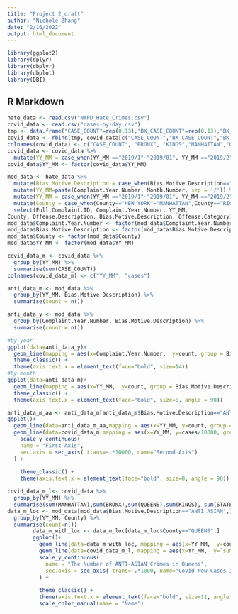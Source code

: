 ```yaml
---
title: "Project 2_draft"
author: "Nichole Zhang"
date: "2/16/2022"
output: html_document
---
```


```r
library(ggplot2)
library(dplyr)
library(dbplyr)
library(dbplot)
library(DBI)
```

## R Markdown


```r
hate_data <- read.csv("NYPD_Hate_Crimes.csv")
covid_data <- read.csv("cases-by-day.csv")
tmp <- data.frame("CASE_COUNT"=rep(0,13),"BX_CASE_COUNT"=rep(0,13),"BK_CASE_COUNT"=rep(0,13),"MN_CASE_COUNT"=rep(0,13),"QN_CASE_COUNT"=rep(0,13),"SI_CASE_COUNT"=rep(0,13),"MM"=rep(0,13),"YY"=c(rep("2019",12),"2020"),"YY_MM"=c("2019/1", "2019/2", "2019/3", "2019/4", "2019/5", "2019/6", "2019/7", "2019/8", "2019/9", "2019/10", "2019/11", "2019/12", "2020/1"))
covid_data <- rbind(tmp, covid_data[c("CASE_COUNT","BX_CASE_COUNT","BK_CASE_COUNT","MN_CASE_COUNT","QN_CASE_COUNT","SI_CASE_COUNT","MM","YY","YY_MM")])
colnames(covid_data) <- c("CASE_COUNT", "BRONX", "KINGS","MANHATTAN","QUEENS","STATEN_ISLAND","MM","YY","YY_MM")
covid_data <- covid_data %>%
  mutate(YY_MM = case_when(YY_MM =="2019/1"~"2019/01", YY_MM =="2019/2"~"2019/02",YY_MM =="2019/3"~"2019/03",YY_MM =="2019/4"~"2019/04",YY_MM =="2019/5"~"2019/05",YY_MM =="2019/6"~"2019/06",YY_MM =="2019/7"~"2019/07",YY_MM =="2019/8"~"2019/08",YY_MM =="2019/9"~"2019/09",YY_MM =="2019/10"~"2019/10",YY_MM =="2019/11"~"2019/11",YY_MM =="2019/12"~"2019/12",YY_MM =="2020/1"~"2020/01", YY_MM =="2020/2"~"2020/02",YY_MM =="2020/3"~"2020/03",YY_MM =="2020/4"~"2020/04",YY_MM =="2020/5"~"2020/05",YY_MM =="2020/6"~"2020/06",YY_MM =="2020/7"~"2020/07",YY_MM =="2020/8"~"2020/08",YY_MM =="2020/9"~"2020/09",YY_MM =="2020/10"~"2020/10",YY_MM =="2020/11"~"2020/11",YY_MM =="2020/12"~"2020/12",YY_MM =="2021/1"~"2021/01", YY_MM =="2021/2"~"2021/02",YY_MM =="2021/3"~"2021/03",YY_MM =="2021/4"~"2021/04",YY_MM =="2021/5"~"2021/05",YY_MM =="2021/6"~"2021/06",YY_MM =="2021/7"~"2021/07",YY_MM =="2021/8"~"2021/08",YY_MM =="2021/9"~"2021/09",YY_MM =="2021/10"~"2021/10",YY_MM =="2021/11"~"2021/11",YY_MM =="2021/12"~"2021/12"))
covid_data$YY_MM <- factor(covid_data$YY_MM)
```

```r
mod_data <- hate_data %>%
  mutate(Bias.Motive.Description = case_when(Bias.Motive.Description=="ANTI-JEWISH" ~ "ANTI JEWISH", Bias.Motive.Description=="ANTI-ASIAN" ~ "ANTI ASIAN", Bias.Motive.Description=="ANTI-MALE HOMOSEXUAL (GAY)" ~ "ANTI MALE HOMOSEXUAL (GAY)", Bias.Motive.Description=="ANTI-BLACK" ~ "ANTI BLACK", Bias.Motive.Description=="ANTI-ASIAN" ~ "ANTI_ASIAN", TRUE~"OTHER ANTI TYPE"))%>%
  mutate(YY_MM=paste(Complaint.Year.Number, Month.Number, sep = '/')) %>%
  mutate(YY_MM = case_when(YY_MM =="2019/1"~"2019/01", YY_MM =="2019/2"~"2019/02",YY_MM =="2019/3"~"2019/03",YY_MM =="2019/4"~"2019/04",YY_MM =="2019/5"~"2019/05",YY_MM =="2019/6"~"2019/06",YY_MM =="2019/7"~"2019/07",YY_MM =="2019/8"~"2019/08",YY_MM =="2019/9"~"2019/09",YY_MM =="2019/10"~"2019/10",YY_MM =="2019/11"~"2019/11",YY_MM =="2019/12"~"2019/12",YY_MM =="2020/1"~"2020/01", YY_MM =="2020/2"~"2020/02",YY_MM =="2020/3"~"2020/03",YY_MM =="2020/4"~"2020/04",YY_MM =="2020/5"~"2020/05",YY_MM =="2020/6"~"2020/06",YY_MM =="2020/7"~"2020/07",YY_MM =="2020/8"~"2020/08",YY_MM =="2020/9"~"2020/09",YY_MM =="2020/10"~"2020/10",YY_MM =="2020/11"~"2020/11",YY_MM =="2020/12"~"2020/12",YY_MM =="2021/1"~"2021/01", YY_MM =="2021/2"~"2021/02",YY_MM =="2021/3"~"2021/03",YY_MM =="2021/4"~"2021/04",YY_MM =="2021/5"~"2021/05",YY_MM =="2021/6"~"2021/06",YY_MM =="2021/7"~"2021/07",YY_MM =="2021/8"~"2021/08",YY_MM =="2021/9"~"2021/09",YY_MM =="2021/10"~"2021/10",YY_MM =="2021/11"~"2021/11",YY_MM =="2021/12"~"2021/12"))%>%
  mutate(County = case_when(County=="NEW YORK"~"MANHATTAN",County=="RICHMOND"~"STATEN ISLAND",County=="BRONX"~"BRONX", County=="KINGS"~"KINGS",County=="QUEENS"~"QUEENS")) %>%
  select(Full.Complaint.ID, Complaint.Year.Number, YY_MM, 	
County, Offense.Description, Bias.Motive.Description, Offense.Category)
mod_data$Complaint.Year.Number <- factor(mod_data$Complaint.Year.Number, levels=c("2019","2020","2021"))
mod_data$Bias.Motive.Description <- factor(mod_data$Bias.Motive.Description)
mod_data$County <- factor(mod_data$County)
mod_data$YY_MM <- factor(mod_data$YY_MM)
```

```r
covid_data_m <- covid_data %>%
  group_by(YY_MM) %>%
  summarise(sum(CASE_COUNT))
colnames(covid_data_m) <- c("YY_MM", "cases")

anti_data_m <- mod_data %>%
  group_by(YY_MM, Bias.Motive.Description) %>%
  summarise(count = n())

anti_data_y <- mod_data %>%
  group_by(Complaint.Year.Number, Bias.Motive.Description) %>%
  summarise(count = n())

#by year
ggplot(data=anti_data_y)+
  geom_line(mapping = aes(x=Complaint.Year.Number,  y=count, group = Bias.Motive.Description, col=Bias.Motive.Description))+
  theme_classic() +
  theme(axis.text.x = element_text(face="bold", size=14))
#by month
ggplot(data=anti_data_m)+
  geom_line(mapping = aes(x=YY_MM,  y=count, group = Bias.Motive.Description, col=Bias.Motive.Description))+
  theme_classic() +
  theme(axis.text.x = element_text(face="bold", size=8, angle = 90))

anti_data_m_aa <- anti_data_m[anti_data_m$Bias.Motive.Description=="ANTI ASIAN",]
ggplot()+
  geom_line(data=anti_data_m_aa,mapping = aes(x=YY_MM, y=count, group = Bias.Motive.Description, col=Bias.Motive.Description))+
  geom_line(data=covid_data_m,mapping = aes(x=YY_MM, y=cases/10000, group=1), col="light blue")+
    scale_y_continuous(
    name = "First Axis",
    sec.axis = sec_axis( trans=~.*10000, name="Second Axis")
  ) +
    
    theme_classic() +
    theme(axis.text.x = element_text(face="bold", size=8, angle = 90))

```
```r

covid_data_m_l<- covid_data %>%
  group_by(YY_MM) %>%
  summarise(sum(MANHATTAN),sum(BRONX),sum(QUEENS),sum(KINGS), sum(STATEN_ISLAND))
data_m_loc <- mod_data[mod_data$Bias.Motive.Description=="ANTI ASIAN",] %>%
  group_by(YY_MM, County) %>%
  summarise(count=n())
        data_m_with_loc <- data_m_loc[data_m_loc$County=="QUEENS",]
        ggplot()+
          geom_line(data=data_m_with_loc, mapping = aes(x=YY_MM,  y=count, group = 1))+
          geom_line(data=covid_data_m_l, mapping = aes(x=YY_MM,  y=`sum(MANHATTAN)`/1000,group=1),col="light blue")+
          scale_y_continuous(
            name = "The Number of ANTI-ASIAN Crimes in Queens",
            sec.axis = sec_axis( trans=~.*1000, name="Covid New Cases in Queens")
          ) +
          
          theme_classic() +
          theme(axis.text.x = element_text(face="bold", size=11, angle = 90),axis.text.y = element_text(face="bold", size=11))+
          scale_color_manual(name = "Name")

```